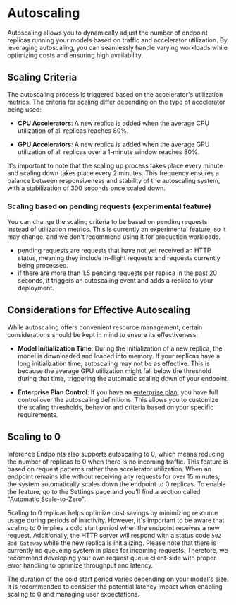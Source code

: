 # Autoscaling

Autoscaling allows you to dynamically adjust the number of endpoint replicas running your models based on traffic and accelerator utilization. By leveraging autoscaling, you can seamlessly handle varying workloads while optimizing costs and ensuring high availability.

## Scaling Criteria

The autoscaling process is triggered based on the accelerator's utilization metrics. The criteria for scaling differ depending on the type of accelerator being used:

- **CPU Accelerators**: A new replica is added when the average CPU utilization of all replicas reaches 80%.

- **GPU Accelerators**: A new replica is added when the average GPU utilization of all replicas over a 1-minute window reaches 80%.

It's important to note that the scaling up process takes place every minute and scaling down takes place every 2 minutes. This frequency ensures a balance between responsiveness and stability of the autoscaling system, with a stabilization of 300 seconds once scaled down. 

### Scaling based on pending requests (experimental feature)

You can change the scaling criteria to be based on pending requests instead of utilization metrics. This is currently an experimental feature, so it may change, and we don't recommend using it for production workloads.

- pending requests are requests that have not yet received an HTTP status, meaning they include in-flight requests and requests currently being processed.
- if there are more than 1.5 pending requests per replica in the past 20 seconds, it triggers an autoscaling event and adds a replica to your deployment.


## Considerations for Effective Autoscaling

While autoscaling offers convenient resource management, certain considerations should be kept in mind to ensure its effectiveness:

- **Model Initialization Time**: During the initialization of a new replica, the model is downloaded and loaded into memory. If your replicas have a long initialization time, autoscaling may not be as effective. This is because the average GPU utilization might fall below the threshold during that time, triggering the automatic scaling down of your endpoint.

- **Enterprise Plan Control**: If you have an [enterprise plan](https://huggingface.co/inference-endpoints/enterprise), you have full control over the autoscaling definitions. This allows you to customize the scaling thresholds, behavior and criteria based on your specific requirements.

## Scaling to 0

Inference Endpoints also supports autoscaling to 0, which means reducing the number of replicas to 0 when there is no incoming traffic. This feature is based on request patterns rather than accelerator utilization. When an endpoint remains idle without receiving any requests for over 15 minutes, the system automatically scales down the endpoint to 0 replicas. To enable the feature, go to the Settings page and you'll find a section called "Automatic Scale-to-Zero".

Scaling to 0 replicas helps optimize cost savings by minimizing resource usage during periods of inactivity. However, it's important to be aware that scaling to 0 implies a cold start period when the endpoint receives a new request. Additionally, the HTTP server will respond with a status code `502 Bad Gateway` while the new replica is initializing. Please note that there is currently no queueing system in place for incoming requests. Therefore, we recommend developing your own request queue client-side with proper error handling to optimize throughput and latency.

The duration of the cold start period varies depending on your model's size. It is recommended to consider the potential latency impact when enabling scaling to 0 and managing user expectations.

